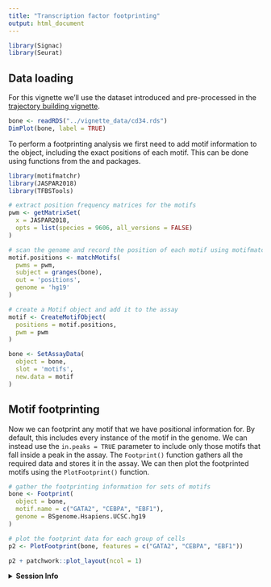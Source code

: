 ```yaml
---
title: "Transcription factor footprinting"
output: html_document
---
```


```r
library(Signac)
library(Seurat)
```

## Data loading

For this vignette we'll use the dataset introduced and pre-processed in the
[trajectory building vignette](https://satijalab.org/signac/articles/monocle.html).

```r
bone <- readRDS("../vignette_data/cd34.rds")
DimPlot(bone, label = TRUE)
```

To perform a footprinting analysis we first need to add motif information to the
object, including the exact positions of each motif. This can be done using 
functions from the \code{motifmatchr} and \code{TFBSTools} packages.

```r
library(motifmatchr)
library(JASPAR2018)
library(TFBSTools)

# extract position frequency matrices for the motifs
pwm <- getMatrixSet(
  x = JASPAR2018,
  opts = list(species = 9606, all_versions = FALSE)
)

# scan the genome and record the position of each motif using motifmatchr
motif.positions <- matchMotifs(
  pwms = pwm,
  subject = granges(bone),
  out = 'positions',
  genome = 'hg19'
)

# create a Motif object and add it to the assay
motif <- CreateMotifObject(
  positions = motif.positions,
  pwm = pwm
)

bone <- SetAssayData(
  object = bone,
  slot = 'motifs',
  new.data = motif
)
```

## Motif footprinting

Now we can footprint any motif that we have positional information for. By
default, this includes every instance of the motif in the genome. We can instead
use the `in.peaks = TRUE` parameter to include only those motifs that fall
inside a peak in the assay. The `Footprint()` function gathers all the required
data and stores it in the assay. We can then plot the footprinted motifs using
the `PlotFootprint()` function.

```r
# gather the footprinting information for sets of motifs
bone <- Footprint(
  object = bone,
  motif.name = c("GATA2", "CEBPA", "EBF1"),
  genome = BSgenome.Hsapiens.UCSC.hg19
)

# plot the footprint data for each group of cells
p2 <- PlotFootprint(bone, features = c("GATA2", "CEBPA", "EBF1"))
```

```r
p2 + patchwork::plot_layout(ncol = 1)
```

<details>
  <summary>**Session Info**</summary>
  
```r
sessionInfo()
```

</details>
